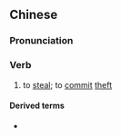 {{also|行窃}}
==Chinese==
{{zh-forms|s=行窃}}

===Pronunciation===
{{zh-pron
|m=xíngqiè
|mn=hêng-chhiap
|cat=v
}}

===Verb===
{{zh-verb}}

# to [[steal]]; to [[commit]] [[theft]]

====Derived terms====
* {{zh-l|商店行竊}}